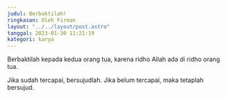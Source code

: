 ```yaml
---
judul: Berbaktilah!
ringkasan: Oleh Firman
layout: "../../layout/post.astro"
tanggal: 2023-01-30 11:21:19
kategori: karya
---
```


Berbaktilah kepada kedua orang tua, karena ridho Allah ada di ridho orang tua.

Jika sudah tercapai, bersujudlah. Jika belum tercapai, maka tetaplah bersujud.